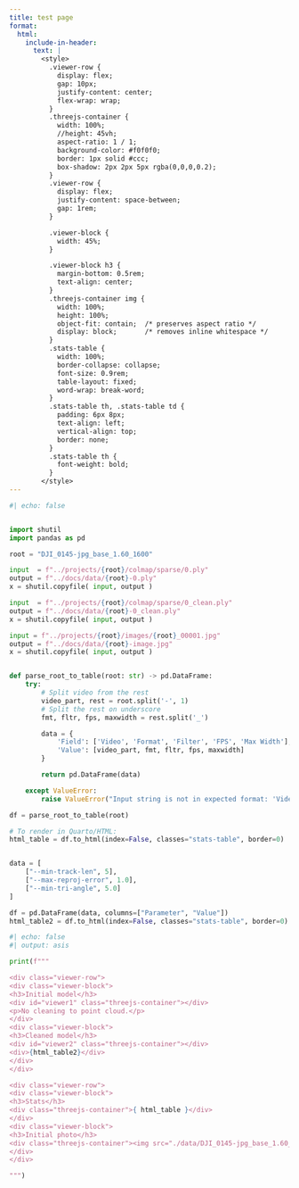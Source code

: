 ```yaml
---
title: test page
format:
  html:
    include-in-header:
      text: |
        <style>
          .viewer-row {
            display: flex;
            gap: 10px;
            justify-content: center;
            flex-wrap: wrap;
          }
          .threejs-container {
            width: 100%;
            //height: 45vh;
            aspect-ratio: 1 / 1;
            background-color: #f0f0f0;
            border: 1px solid #ccc;
            box-shadow: 2px 2px 5px rgba(0,0,0,0.2);
          }
          .viewer-row {
            display: flex;
            justify-content: space-between;
            gap: 1rem;
          }

          .viewer-block {
            width: 45%;
          }

          .viewer-block h3 {
            margin-bottom: 0.5rem;
            text-align: center;
          }
          .threejs-container img {
            width: 100%;
            height: 100%;
            object-fit: contain;  /* preserves aspect ratio */
            display: block;       /* removes inline whitespace */
          }
          .stats-table {
            width: 100%;
            border-collapse: collapse;
            font-size: 0.9rem;
            table-layout: fixed;
            word-wrap: break-word;
          }
          .stats-table th, .stats-table td {
            padding: 6px 8px;
            text-align: left;
            vertical-align: top;
            border: none;
          }
          .stats-table th {
            font-weight: bold;
          }
        </style>
---
```


```python
#| echo: false


import shutil
import pandas as pd

root = "DJI_0145-jpg_base_1.60_1600"

input  = f"../projects/{root}/colmap/sparse/0.ply"
output = f"../docs/data/{root}-0.ply"
x = shutil.copyfile( input, output )

input  = f"../projects/{root}/colmap/sparse/0_clean.ply"
output = f"../docs/data/{root}-0_clean.ply"
x = shutil.copyfile( input, output )

input = f"../projects/{root}/images/{root}_00001.jpg"
output = f"../docs/data/{root}-image.jpg"
x = shutil.copyfile( input, output )


def parse_root_to_table(root: str) -> pd.DataFrame:
    try:
        # Split video from the rest
        video_part, rest = root.split('-', 1)
        # Split the rest on underscore
        fmt, fltr, fps, maxwidth = rest.split('_')

        data = {
            'Field': ['Video', 'Format', 'Filter', 'FPS', 'Max Width'],
            'Value': [video_part, fmt, fltr, fps, maxwidth]
        }

        return pd.DataFrame(data)

    except ValueError:
        raise ValueError("Input string is not in expected format: 'Video-Format_Filter_FPS_MaxWidth'")

df = parse_root_to_table(root)

# To render in Quarto/HTML:
html_table = df.to_html(index=False, classes="stats-table", border=0)


data = [
    ["--min-track-len", 5],
    ["--max-reproj-error", 1.0],
    ["--min-tri-angle", 5.0]
]

df = pd.DataFrame(data, columns=["Parameter", "Value"])
html_table2 = df.to_html(index=False, classes="stats-table", border=0)

```



```python
#| echo: false
#| output: asis

print(f"""

<div class="viewer-row">
<div class="viewer-block">
<h3>Initial model</h3>
<div id="viewer1" class="threejs-container"></div>
<p>No cleaning to point cloud.</p>
</div>
<div class="viewer-block">
<h3>Cleaned model</h3>
<div id="viewer2" class="threejs-container"></div>
<div>{html_table2}</div>
</div>
</div>

<div class="viewer-row">
<div class="viewer-block">
<h3>Stats</h3>
<div class="threejs-container">{ html_table }</div>
</div>
<div class="viewer-block">
<h3>Initial photo</h3>
<div class="threejs-container"><img src="./data/DJI_0145-jpg_base_1.60_1600-image.jpg"/></div>
</div>
</div>

""")

```

```{=html}

<script type="module">
  import { loadPLYViewer } from "./js/ply_viewer.js";

  loadPLYViewer("viewer1", "./0.ply");
  loadPLYViewer("viewer2", "./0_clean.ply");
</script>
```
